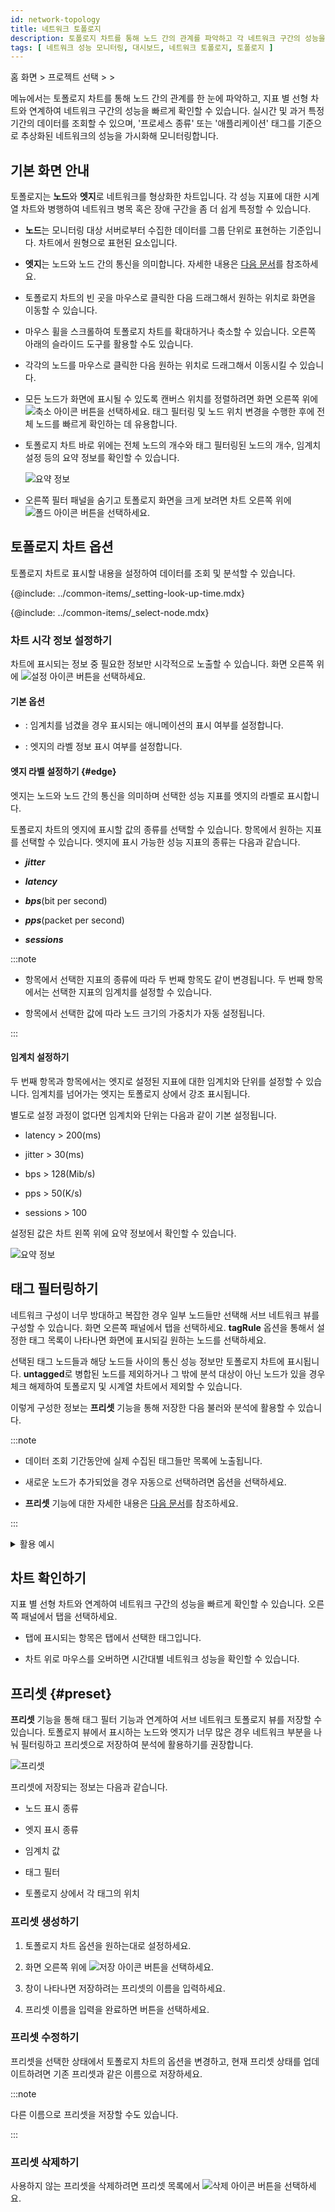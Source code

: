 ```yaml
---
id: network-topology
title: 네트워크 토폴로지
description: 토폴로지 차트를 통해 노드 간의 관계를 파악하고 각 네트워크 구간의 성능을 빠르게 확인할 수 있습니다.
tags: [ 네트워크 성능 모니터링, 대시보드, 네트워크 토폴로지, 토폴로지 ]
---
```


홈 화면 &gt; 프로젝트 선택 &gt; <Cmdname sid="dashboard" className="uitext" /> &gt; <Cmdname sid="MNU06848" className="uitext" />

<Cmdname sid="MNU06848" className="uitext" /> 메뉴에서는 토폴로지 차트를 통해 노드 간의 관계를 한 눈에 파악하고, 지표 별 선형 차트와 연계하여 네트워크 구간의 성능을 빠르게 확인할 수 있습니다. 실시간 및 과거 특정 기간의 데이터를 조회할 수 있으며, '프로세스 종류' 또는 '애플리케이션' 태그를 기준으로 추상화된 네트워크의 성능을 가시화해 모니터링합니다.

## 기본 화면 안내

토폴로지는 **노드**와 **엣지**로 네트워크를 형상화한 차트입니다. 각 성능 지표에 대한 시계열 차트와 병행하여 네트워크 병목 혹은 장애 구간을 좀 더 쉽게 특정할 수 있습니다.

<ImgLang img="npm-dashboad-network-topology.png" desc="네트워크 토폴로지" />

* **노드**는 모니터링 대상 서버로부터 수집한 데이터를 그룹 단위로 표현하는 기준입니다. 차트에서 원형으로 표현된 요소입니다.

* **엣지**는 노드와 노드 간의 통신을 의미합니다. 자세한 내용은 [다음 문서](#edge)를 참조하세요.

* 토폴로지 차트의 빈 곳을 마우스로 클릭한 다음 드래그해서 원하는 위치로 화면을 이동할 수 있습니다.

* 마우스 휠을 스크롤하여 토폴로지 차트를 확대하거나 축소할 수 있습니다. 오른쪽 아래의 슬라이드 도구를 활용할 수도 있습니다.

* 각각의 노드를 마우스로 클릭한 다음 원하는 위치로 드래그해서 이동시킬 수 있습니다.

* 모든 노드가 화면에 표시될 수 있도록 캔버스 위치를 정렬하려면 화면 오른쪽 위에 ![축소 아이콘](/img/ic-fit-content.svg) 버튼을 선택하세요. 태그 필터링 및 노드 위치 변경을 수행한 후에 전체 노드를 빠르게 확인하는 데 유용합니다.

* 토폴로지 차트 바로 위에는 전체 노드의 개수와 태그 필터링된 노드의 개수, 임계치 설정 등의 요약 정보를 확인할 수 있습니다. 

  ![요약 정보](/img/npm-dashboad-network-topology-status-summary.png)

* 오른쪽 필터 패널을 숨기고 토폴로지 화면을 크게 보려면 차트 오른쪽 위에 ![폴드 아이콘](/img/ic-menu-fold.svg) 버튼을 선택하세요.


## 토폴로지 차트 옵션

토폴로지 차트로 표시할 내용을 설정하여 데이터를 조회 및 분석할 수 있습니다.

<!-- 조회 시간 설정하기-->
{@include: ../common-items/_setting-look-up-time.mdx}

<!-- 노드 선택하기-->
{@include: ../common-items/_select-node.mdx}


### 차트 시각 정보 설정하기

차트에 표시되는 정보 중 필요한 정보만 시각적으로 노출할 수 있습니다. 화면 오른쪽 위에 ![설정 아이콘](/img/ico-setting.svg) 버튼을 선택하세요.

<ImgLang img="npm-dashboard-settings-popup.png" desc="설정" />

#### 기본 옵션

* <Cmdname sid="ITM06842" className="uitext" />: 임계치를 넘겼을 경우 표시되는 애니메이션의 표시 여부를 설정합니다.

* <Cmdname sid="ITM06843" className="uitext" />: 엣지의 라벨 정보 표시 여부를 설정합니다.

#### 엣지 라벨 설정하기 {#edge}

엣지는 노드와 노드 간의 통신을 의미하며 선택한 성능 지표를 엣지의 라벨로 표시합니다.

<ImgLang img="npm-dashboard-topology-edge.png" desc="엣지" />

토폴로지 차트의 엣지에 표시할 값의 종류를 선택할 수 있습니다. <Cmdname sid="ITM07578" className="uitext" /> 항목에서 원하는 지표를 선택할 수 있습니다. 엣지에 표시 가능한 성능 지표의 종류는 다음과 같습니다.

* ***jitter***

* ***latency***

* ***bps***(bit per second)

* ***pps***(packet per second)

* ***sessions***

:::note

* <Cmdname sid="MNU06813" className="uitext" /> 항목에서 선택한 지표의 종류에 따라 두 번째 항목도 같이 변경됩니다. 두 번째 항목에서는 선택한 지표의 임계치를 설정할 수 있습니다.

  <ImgLang img='npm-dashboard-settings-threshold.png' desc='임계치 설정' />

* <Cmdname sid="ITM07578" className="uitext" /> 항목에서 선택한 값에 따라 노드 크기의 가중치가 자동 설정됩니다.

:::


#### 임계치 설정하기

두 번째 항목과 <Cmdname sid="TTL06840" className="uitext" /> 항목에서는 엣지로 설정된 지표에 대한 임계치와 단위를 설정할 수 있습니다. 임계치를 넘어가는 엣지는 토폴로지 상에서 강조 표시됩니다. 

별도로 설정 과정이 없다면 임계치와 단위는 다음과 같이 기본 설정됩니다. 

* latency \> 200(ms)

* jitter \> 30(ms)

* bps \> 128(Mib/s)

* pps \> 50(K/s)

* sessions \> 100

설정된 값은 차트 왼쪽 위에 요약 정보에서 확인할 수 있습니다.

![요약 정보](/img/npm-dashboad-network-topology-status-summary.png)


## 태그 필터링하기

네트워크 구성이 너무 방대하고 복잡한 경우 일부 노드들만 선택해 서브 네트워크 뷰를 구성할 수 있습니다. 화면 오른쪽 패널에서 <Cmdname sid="filter" className="uitext" /> 탭을 선택하세요. **tagRule** 옵션을 통해서 설정한 태그 목록이 나타나면 화면에 표시되길 원하는 노드를 선택하세요.

<ImgLang img="npm-dashboard-topology-tag-filtering.png" desc="" />

선택된 태그 노드들과 해당 노드들 사이의 통신 성능 정보만 토폴로지 차트에 표시됩니다. **untagged**로 병합된 노드를 제외하거나 그 밖에 분석 대상이 아닌 노드가 있을 경우 체크 해제하여 토폴로지 및 시계열 차트에서 제외할 수 있습니다.

이렇게 구성한 정보는 **프리셋** 기능을 통해 저장한 다음 불러와 분석에 활용할 수 있습니다.

:::note

* 데이터 조회 기간동안에 실제 수집된 태그들만 목록에 노출됩니다.

* 새로운 노드가 추가되었을 경우 자동으로 선택하려면 <Cmdname sid="DSC06824" className="uitext" /> 옵션을 선택하세요.

* **프리셋** 기능에 대한 자세한 내용은 [다음 문서](#preset)를 참조하세요.

:::

<details>
<summary>활용 예시</summary>

**전체 노드 중 일부 노드만 표시하거나 제외하려면 다음 과정을 수행하세요.**

1. 화면 오른쪽 패널에서 <Cmdname sid="filter" className="uitext" /> 탭을 선택하세요.

1. <Cmdname sid="ITM06846" className="uitext" /> 옵션을 해제하고 <Cmdname sid="DSC06824" className="uitext" /> 옵션을 비활성화하세요.

1. 토폴로지 차트에 노드를 선택하거나 제외하세요. 태그 이름을 검색하거나 정렬 기능(![정렬 아이콘](/img/ic-sort-up.svg))을 이용하면 원하는 노드를 쉽게 찾을 수 있습니다.

1. 화면 아래에 <Cmdname sid="apply" className="uitext" /> 버튼을 선택하세요.

<ImgLang img="npm-dashboard-topology-tag-filtering-01.png" desc="활용 예시 1" />

:::note

<Cmdname sid="ITM06846" className="uitext" /> 옵션을 선택한 다음 일부 노드의 선택을 해제하면 <Cmdname sid="ITM06846" className="uitext" />은 자동으로 선택 해제됩니다.

:::

</details>


## 차트 확인하기

지표 별 선형 차트와 연계하여 네트워크 구간의 성능을 빠르게 확인할 수 있습니다. 오른쪽 패널에서 <Cmdname sid="chart" className="uitext" /> 탭을 선택하세요.

<ImgLang img='npm-dashboad-network-topology-chart.png' desc='차트' />

* <Cmdname sid="chart" className="uitext" /> 탭에 표시되는 항목은 <Cmdname sid="filter" className="uitext" /> 탭에서 선택한 태그입니다. 

* 차트 위로 마우스를 오버하면 시간대별 네트워크 성능을 확인할 수 있습니다.


## 프리셋 {#preset}

**프리셋** 기능을 통해 태그 필터 기능과 연계하여 서브 네트워크 토폴로지 뷰를 저장할 수 있습니다. 토폴로지 뷰에서 표시하는 노드와 엣지가 너무 많은 경우 네트워크 부분을 나눠 필터링하고 프리셋으로 저장하여 분석에 활용하기를 권장합니다.

![프리셋](/img/npm-dashboard-topology-preset.png)

프리셋에 저장되는 정보는 다음과 같습니다.

* 노드 표시 종류

* 엣지 표시 종류

* 임계치 값

* 태그 필터

* 토폴로지 상에서 각 태그의 위치


### 프리셋 생성하기

1. 토폴로지 차트 옵션을 원하는대로 설정하세요.

1. 화면 오른쪽 위에 ![저장 아이콘](/img/ic-save.svg) 버튼을 선택하세요.

1. <Cmdname sid="save_preset" className="uitext" /> 창이 나타나면 저장하려는 프리셋의 이름을 입력하세요.

    <ImgLang img='npm-dashboard-topology-save-preset.png' desc='프리셋 저장하기' />

1. 프리셋 이름을 입력을 완료하면 <Cmdname sid="save" className="uitext" /> 버튼을 선택하세요.

### 프리셋 수정하기

프리셋을 선택한 상태에서 토폴로지 차트의 옵션을 변경하고, 현재 프리셋 상태를 업데이트하려면 기존 프리셋과 같은 이름으로 저장하세요.

:::note

다른 이름으로 프리셋을 저장할 수도 있습니다.

:::

### 프리셋 삭제하기

사용하지 않는 프리셋을 삭제하려면 프리셋 목록에서 ![삭제 아이콘](/img/ico-remove.svg) 버튼을 선택하세요.
